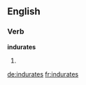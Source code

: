 ==English==

===Verb===
'''indurates'''

# {{en-third-person singular of|indurate}}

[[de:indurates]]
[[fr:indurates]]